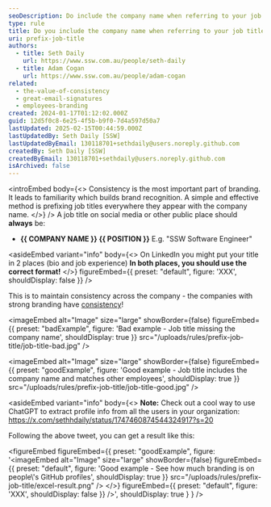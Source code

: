 ```yaml
---
seoDescription: Do include the company name when referring to your job title at SSW Software Engineer.
type: rule
title: Do you include the company name when referring to your job title?
uri: prefix-job-title
authors:
  - title: Seth Daily
    url: https://www.ssw.com.au/people/seth-daily
  - title: Adam Cogan
    url: https://www.ssw.com.au/people/adam-cogan
related:
  - the-value-of-consistency
  - great-email-signatures
  - employees-branding
created: 2024-01-17T01:12:02.000Z
guid: 12d5f0c8-6e25-4f5b-b9f0-7d4a597d50a7
lastUpdated: 2025-02-15T00:44:59.000Z
lastUpdatedBy: Seth Daily [SSW]
lastUpdatedByEmail: 130118701+sethdaily@users.noreply.github.com
createdBy: Seth Daily [SSW]
createdByEmail: 130118701+sethdaily@users.noreply.github.com
isArchived: false
---
```


<introEmbed
  body={<>
Consistency is the most important part of branding. It leads to familiarity which builds brand recognition. A simple and effective method is prefixing job titles everywhere they appear with the company name.
  </>}
/>
A job title on social media or other public place should **always** be:

* **&#123;&#123; COMPANY NAME &#125;&#125; &#123;&#123; POSITION &#125;&#125;**
  E.g. "SSW Software Engineer"

<asideEmbed
  variant="info"
  body={<>
    On LinkedIn you might put your title in 2 places (bio and job experience) **In both places, you should use the correct format!**
  </>}
  figureEmbed={{
    preset: "default",
    figure: 'XXX',
    shouldDisplay: false
  }}
/>

This is to maintain consistency across the company - the companies with strong branding have [consistency](https://blog.hubspot.com/blog/tabid/6307/bid/34231/8-businesses-that-nail-social-media-brand-consistency.aspx)!

<imageEmbed
  alt="Image"
  size="large"
  showBorder={false}
  figureEmbed={{
    preset: "badExample",
    figure: 'Bad example - Job title missing the company name',
    shouldDisplay: true
  }}
  src="/uploads/rules/prefix-job-title/job-title-bad.jpg"
/>

<imageEmbed
  alt="Image"
  size="large"
  showBorder={false}
  figureEmbed={{
    preset: "goodExample",
    figure: 'Good example - Job title includes the company name and matches other employees',
    shouldDisplay: true
  }}
  src="/uploads/rules/prefix-job-title/job-title-good.jpg"
/>

<asideEmbed
  variant="info"
  body={<>
    **Note:** Check out a cool way to use ChatGPT to extract profile info from all the users in your organization: <https://x.com/sethhdaily/status/1747460874544324917?s=20>

Following the above tweet, you can get a result like this:

<figureEmbed figureEmbed={{
  preset: "goodExample",
  figure: '<imageEmbed
  alt="Image"
  size="large"
  showBorder={false}
  figureEmbed={{
    preset: "default",
    figure: \'Good example - See how much branding is on people\\'s GitHub profiles\',
    shouldDisplay: true
  }}
  src="/uploads/rules/prefix-job-title/excel-result.png"
/>
  </>}
  figureEmbed={{
    preset: "default",
    figure: \'XXX\',
    shouldDisplay: false
  }}
/>',
  shouldDisplay: true
} } />
